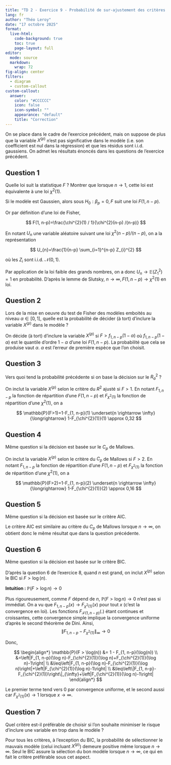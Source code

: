 ```yaml
---
title: "TD 2 - Exercice 9 - Probabilité de sur-ajustement des critères de sélection"
lang: fr
author: "Théo Leroy"
date: "17 octobre 2025"
format:
  live-html:
    code-background: true
    toc: true
    page-layout: full
editor: 
  mode: source
  markdown: 
    wrap: 72
fig-align: center
filters: 
  - diagram
  - custom-callout
custom-callout:    
  answer:
    color: "#CCCCCC"
    icon: false
    icon-symbol: ""
    appearance: "default"
    title: "Correction"
---
```


On se place dans le cadre de l’exercice précédent, mais on suppose de plus que la variable
$X^{(p)}$ n’est pas significative dans le modèle (i.e. son coefficient est nul dans la régression)
et que les résidus sont i.i.d. gaussiens. On admet les résultats énoncés dans les questions
de l’exercice précédent.


## Question 1

Quelle loi suit la statistique $F$ ? Montrer que lorsque $n \to 1$, cette loi est équivalente
à une loi $\chi^2(1)$.

::: {.content-hidden when-format="html"}
::: answer

Si le modèle est Gaussien, alors sous $H_{0}: \beta_{p}=0, F$ suit une
loi $F(1, n-p)$.

Or par définition d'une loi de Fisher,

$$
F(1, n-p)=\frac{\chi^{2}(1) / 1}{\chi^{2}(n-p) /(n-p)}
$$

En notant $U_{n}$ une variable aléatoire suivant une loi
$\chi^{2}(n-p) /(n-p)$, on a la représentation

$$
U_{n}=\frac{1}{n-p} \sum_{i=1}^{n-p} Z_{i}^{2}
$$

où les $Z_{i}$ sont i.i.d. $\mathcal{N}(0,1)$.

Par application de la loi faible des grands nombres, on a donc
$U_{n} \rightarrow \mathbb{E}\left(Z_{1}^{2}\right)=1$ en probabilité.
D'après le lemme de Slutsky,
$n \rightarrow \infty, F(1, n-p) \rightarrow \chi^{2}(1)$ en loi.

:::
:::

## Question 2

Lors de la mise en oeuvre du test de Fisher des modèles emboités au niveau $\alpha \in [0, 1]$,
quelle est la probabilité de décider (à tort) d’inclure la variable $X^{(p)}$ dans le modèle ?

::: {.content-hidden when-format="html"}
::: answer

On décide (à tort) d'inclure la variable $X^{(p)}$ si
$F>f_{1, n-p}(1-\alpha)$ où $f_{1, n-p}(1-\alpha)$ est le quantile
d'ordre $1-\alpha$ d'une loi $F(1, n-p)$. La probabilité que cela se
produise vaut $\alpha$. $\alpha$ est l'erreur de première espèce que
l'on choisit.

:::
:::

## Question 3

Vers quoi tend la probabilité précédente si on base la décision sur le $R^2_a$ ?

::: {.content-hidden when-format="html"}
::: answer

On inclut la variable $X^{(p)}$ selon le critère du $R^{2}$ ajusté si
$F>1$. En notant $F_{1, n-p}$ la fonction de répartition d'une
$F(1, n-p)$ et $F_{\chi^{2}(1)}$ la fonction de répartition d'une
$\chi^{2}(1)$, on a 

$$
\mathbb{P}(F>1)=1-F_{1, n-p}(1) \underset{n \rightarrow \infty}{\longrightarrow} 1-F_{\chi^{2}(1)}(1) \approx 0,32
$$

:::
:::

## Question 4

Même question si la décision est basée sur le $C_p$ de Mallows.

::: {.content-hidden when-format="html"}
::: answer

On inclut la variable $X^{(p)}$ selon le critère du $C_p$ de Mallows si
$F>2$. En notant $F_{1, n-p}$ la fonction de répartition d'une
$F(1, n-p)$ et $F_{\chi^{2}(1)}$ la fonction de répartition d'une
$\chi^{2}(1)$, on a

$$
\mathbb{P}(F>2)=1-F_{1, n-p}(2) \underset{n \rightarrow \infty}{\longrightarrow} 1-F_{\chi^{2}(1)}(2) \approx 0,16
$$
:::
:::

## Question 5

Même question si la décision est basée sur le critère AIC.

::: {.content-hidden when-format="html"}
::: answer

Le critère AIC est similaire au critère du $C_{p}$ de Mallows lorsque
$n \rightarrow \infty$, on obtient donc le même résultat que dans la
question précédente.

:::
:::

## Question 6

Même question si la décision est basée sur le critère BIC.


::: {.content-hidden when-format="html"}
::: answer

D'après la question 6 de l'exercice 8, quand $n$ est grand, on inclut
$X^{(p)}$ selon le BIC si $F>\log(n)$.


**Intuition :  ** $\mathbb{P}(F>\log n) \rightarrow 0$

Plus rigoureusement, comme $F$ dépend de $n$,
$\mathbb{P}(F>\log n) \rightarrow 0$ n'est pas si immédiat. On a vu que $F_{1, n-p}(x) \rightarrow F_{\chi^{2}(1)}(x)$
pour tout $x$ (c'est la convergence en loi). Les fonctions
$F_{\mathcal{F}(1, n-p)}(.)$ étant continues et croissantes, cette
convergence simple implique la convergence uniforme d'après le second
théorème de Dini. Ainsi,
$$\left\|F_{1, n-p}-F_{\chi^{2}(1)}\right\|_{\infty} \rightarrow 0$$

Donc,

$$
\begin{align*}
\mathbb{P}(F > \log(n)) &= 1 - F_{1, n-p}(\log(n)) \\
&=\left|F_{1, n-p}(\log n)-F_{\chi^{2}(1)}(\log n)+F_{\chi^{2}(1)}(\log n)-1\right| \\
&\leq\left|F_{1, n-p}(\log n)-F_{\chi^{2}(1)}(\log n)\right|+\left|F_{\chi^{2}(1)}(\log n)-1\right| \\
&\leq\left\|F_{1, n-p}-F_{\chi^{2}(1)}\right\|_{\infty}+\left|F_{\chi^{2}(1)}(\log n)-1\right|
\end{align*}
$$

Le premier terme tend vers 0 par convergence uniforme, et le second
aussi car $F_{\chi^{2}(1)}(x) \rightarrow 1$ lorsque
$x \rightarrow \infty$.

:::

:::

## Question 7

Quel critère est-il préférable de choisir si l’on souhaite minimiser le risque d’inclure
une variable en trop dans le modèle ?

::: {.content-hidden when-format="html"}
::: answer

Pour tous les critères, à l'exception du BIC, la probabilité de
sélectionner le mauvais modèle (celui incluant $X^{(p)}$) demeure
positive même lorsque $n \rightarrow \infty$. Seul le BIC assure la
sélection du bon modèle lorsque $n \rightarrow \infty$, ce qui en fait
le critère préférable sous cet aspect.

:::
:::